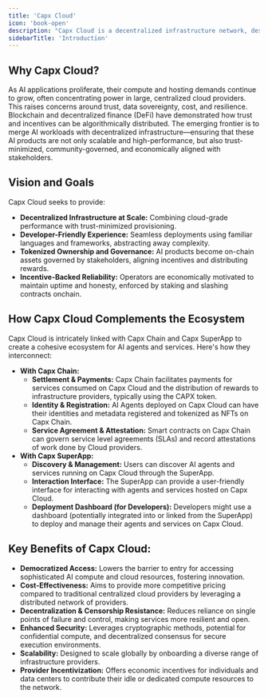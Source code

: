 ```yaml
---
title: 'Capx Cloud'
icon: 'book-open'
description: "Capx Cloud is a decentralized infrastructure network, designed to support the deployment and scaling of tokenized AI Agent Applications. Leveraging Symbiotic's robust operator framework, Capx Cloud provides scalable, cost-effective, and secure compute solutions for AI workloads while ensuring crypto-economic security through operator staking and decentralized governance."
sidebarTitle: 'Introduction'
---
```


## Why Capx Cloud?

As AI applications proliferate, their compute and hosting demands continue to grow, often concentrating power in large, centralized cloud providers. This raises concerns around trust, data sovereignty, cost, and resilience. Blockchain and decentralized finance (DeFi) have demonstrated how trust and incentives can be algorithmically distributed. The emerging frontier is to merge AI workloads with decentralized infrastructure—ensuring that these AI products are not only scalable and high-performance, but also trust-minimized, community-governed, and economically aligned with stakeholders.

## Vision and Goals

Capx Cloud seeks to provide:
*   **Decentralized Infrastructure at Scale:** Combining cloud-grade performance with trust-minimized provisioning.
*   **Developer-Friendly Experience:** Seamless deployments using familiar languages and frameworks, abstracting away complexity.
*   **Tokenized Ownership and Governance:** AI products become on-chain assets governed by stakeholders, aligning incentives and distributing rewards.
*   **Incentive-Backed Reliability:** Operators are economically motivated to maintain uptime and honesty, enforced by staking and slashing contracts onchain.

## How Capx Cloud Complements the Ecosystem

Capx Cloud is intricately linked with Capx Chain and Capx SuperApp to create a cohesive ecosystem for AI agents and services. Here's how they interconnect:

*   **With Capx Chain:**
    *   **Settlement & Payments:** Capx Chain facilitates payments for services consumed on Capx Cloud and the distribution of rewards to infrastructure providers, typically using the CAPX token.
    *   **Identity & Registration:** AI Agents deployed on Capx Cloud can have their identities and metadata registered and tokenized as NFTs on Capx Chain.
    *   **Service Agreement & Attestation:** Smart contracts on Capx Chain can govern service level agreements (SLAs) and record attestations of work done by Cloud providers.
*   **With Capx SuperApp:**
    *   **Discovery & Management:** Users can discover AI agents and services running on Capx Cloud through the SuperApp.
    *   **Interaction Interface:** The SuperApp can provide a user-friendly interface for interacting with agents and services hosted on Capx Cloud.
    *   **Deployment Dashboard (for Developers):** Developers might use a dashboard (potentially integrated into or linked from the SuperApp) to deploy and manage their agents and services on Capx Cloud.

## Key Benefits of Capx Cloud:

*   **Democratized Access:** Lowers the barrier to entry for accessing sophisticated AI compute and cloud resources, fostering innovation.
*   **Cost-Effectiveness:** Aims to provide more competitive pricing compared to traditional centralized cloud providers by leveraging a distributed network of providers.
*   **Decentralization & Censorship Resistance:** Reduces reliance on single points of failure and control, making services more resilient and open.
*   **Enhanced Security:** Leverages cryptographic methods, potential for confidential compute, and decentralized consensus for secure execution environments.
*   **Scalability:** Designed to scale globally by onboarding a diverse range of infrastructure providers.
*   **Provider Incentivization:** Offers economic incentives for individuals and data centers to contribute their idle or dedicated compute resources to the network.
